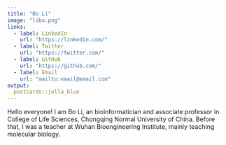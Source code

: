 ```yaml
---
title: "Bo Li"
image: "libo.png"
links:
  - label: LinkedIn
    url: "https://linkedin.com/"
  - label: Twitter
    url: "https://twitter.com/"
  - label: GitHub
    url: "https://github.com/"
  - label: Email
    url: "mailto:email@email.com"
output:
  postcards::jolla_blue
---
```

 
Hello everyone! I am Bo Li, an bioinformatician and associate professor in College of Life Sciences, Chongqing Normal University of China. Before that, I was a teacher at Wuhan Bioengineering Institute, mainly teaching molecular biology.
